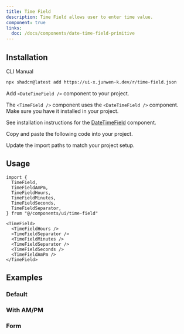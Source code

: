 ```yaml
---
title: Time Field
description: Time Field allows user to enter time value.
component: true
links:
  doc: /docs/components/date-time-field-primitive
---
```


<ComponentPreview name="time-field-demo" />

## Installation

<Tabs defaultValue="cli">

<TabsList>
  <TabsTrigger value="cli">CLI</TabsTrigger>
  <TabsTrigger value="manual">Manual</TabsTrigger>
</TabsList>

<TabsContent value="cli">

```bash
npx shadcn@latest add https://ui-x.junwen-k.dev/r/time-field.json
```

</TabsContent>

<TabsContent value="manual">

<Steps>

<Step>

Add `<DateTimeField />` component to your project.

</Step>

The `<TimeField />` component uses the `<DateTimeField />` component. Make sure you have it installed in your project.

See installation instructions for the [DateTimeField](/docs/components/date-time-field#installation) component.

<Step>Copy and paste the following code into your project.</Step>

<ComponentSource name="time-field" />

<Step>Update the import paths to match your project setup.</Step>

</Steps>

</TabsContent>

</Tabs>

## Usage

```tsx
import {
  TimeField,
  TimeFieldAmPm,
  TimeFieldHours,
  TimeFieldMinutes,
  TimeFieldSeconds,
  TimeFieldSeparator,
} from "@/components/ui/time-field"
```

```tsx
<TimeField>
  <TimeFieldHours />
  <TimeFieldSeparator />
  <TimeFieldMinutes />
  <TimeFieldSeparator />
  <TimeFieldSeconds />
  <TimeFieldAmPm />
</TimeField>
```

## Examples

### Default

<ComponentPreview name="time-field-demo" />

### With AM/PM

<ComponentPreview name="time-field-hour-12" />

### Form

<ComponentPreview name="time-field-form" />
